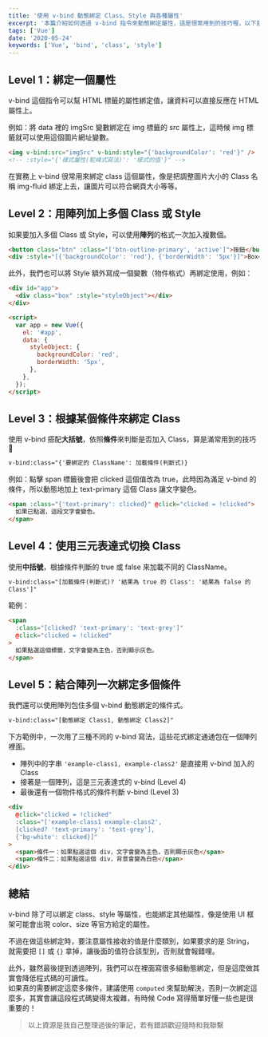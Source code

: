 ```yaml
---
title: '使用 v-bind 動態綁定 Class、Style 與各種屬性'
excerpt: '本篇介紹如何透過 v-bind 指令來動態綁定屬性，這是很常用到的技巧喔，以下就來介紹各種 v-bind 綁定的用法吧！'
tags: ['Vue']
date: '2020-05-24'
keywords: ['Vue', 'bind', 'class', 'style']
---
```


## Level 1：綁定一個屬性

v-bind 這個指令可以幫 HTML 標籤的屬性綁定值，讓資料可以直接反應在 HTML 屬性上。

例如：將 data 裡的 imgSrc 變數綁定在 img 標籤的 src 屬性上，這時候 img 標籤就可以使用這個圖片網址變數。

```html
<img v-bind:src="imgSrc" v-bind:style="{'backgroundColor': 'red'}" />
<!-- :style="{'樣式屬性(駝峰式寫法)': '樣式的值'}" -->
```

在實務上 v-bind 很常用來綁定 class 這個屬性，像是把調整圖片大小的 Class 名稱 img-fluid 綁定上去，讓圖片可以符合網頁大小等等。

## Level 2：用陣列加上多個 Class 或 Style

如果要加入多個 Class 或 Style，可以使用**陣列**的格式一次加入複數個。

```html
<button class="btn" :class="['btn-outline-primary', 'active']">按鈕</button>
<div :style="[{'backgroundColor': 'red'}, {'borderWidth': '5px'}]">Box</div>
```

此外，我們也可以將 Style 額外寫成一個變數（物件格式）再綁定使用，例如：

```html
<div id="app">
  <div class="box" :style="styleObject"></div>
</div>

<script>
  var app = new Vue({
    el: '#app',
    data: {
      styleObject: {
        backgroundColor: 'red',
        borderWidth: '5px',
      },
    },
  });
</script>
```

## Level 3：根據某個條件來綁定 Class

使用 v-bind 搭配**大括號**，依照**條件**來判斷是否加入 Class，算是滿常用到的技巧 👀

```html
v-bind:class="{'要綁定的 ClassName': 加載條件(判斷式)}
```

例如：點擊 span 標籤後會把 clicked 這個值改為 true，此時因為滿足 v-bind 的條件，所以動態地加上 text-primary 這個 Class 讓文字變色。

```html
<span :class="{'text-primary': clicked}" @click="clicked = !clicked">
  如果已點選，這段文字會變色。
</span>
```

## Level 4：使用三元表達式切換 Class

使用**中括號**，根據條件判斷的 true 或 false 來加載不同的 ClassName。

```html
v-bind:class="[加載條件(判斷式)? '結果為 true 的 Class': '結果為 false 的
Class']"
```

範例：

```html
<span
  :class="[clicked? 'text-primary': 'text-grey']"
  @click="clicked = !clicked"
>
  如果點選這個標籤，文字會變為主色，否則顯示灰色。
</span>
```

## Level 5：結合陣列一次綁定多個條件

我們還可以使用陣列包住多個 v-bind 動態綁定的條件式。

```html
v-bind:class="[動態綁定 Class1, 動態綁定 Class2]"
```

下方範例中，一次用了三種不同的 v-bind 寫法，這些花式綁定通通包在一個陣列裡面。

- 陣列中的字串 `'example-class1, example-class2'` 是直接用 v-bind 加入的 Class
- 接著是一個陣列，這是三元表達式的 v-bind (Level 4)
- 最後還有一個物件格式的條件判斷 v-bind (Level 3)

```html
<div
  @click="clicked = !clicked"
  :class="['example-class1 example-class2',
  [clicked? 'text-primary': 'text-grey'],
  {'bg-white': clicked}]"
>
  <span>條件一：如果點選這個 div，文字會變為主色，否則顯示灰色</span>
  <span>條件二：如果點選這個 div，背景會變為白色</span>
</div>
```

## 總結

v-bind 除了可以綁定 class、style 等屬性，也能綁定其他屬性，像是使用 UI 框架可能會出現 color、size 等官方給定的屬性。

不過在做這些綁定時，要注意屬性接收的值是什麼類別，如果要求的是 String，就需要把 `[]` 或 `{}` 拿掉，讓後面的值符合該型別，否則就會報錯哩。

此外，雖然最後提到透過陣列，我們可以在裡面寫很多組動態綁定，但是這麼做其實會降低程式碼的可讀性。  
如果真的需要綁定這麼多條件，建議使用 `computed` 來幫助解決，否則一次綁定這麼多，其實會讓這段程式碼變得太複雜，有時候 Code 寫得簡單好懂一些也是很重要的！

> 以上資源是我自己整理過後的筆記，若有錯誤歡迎隨時和我聯繫
